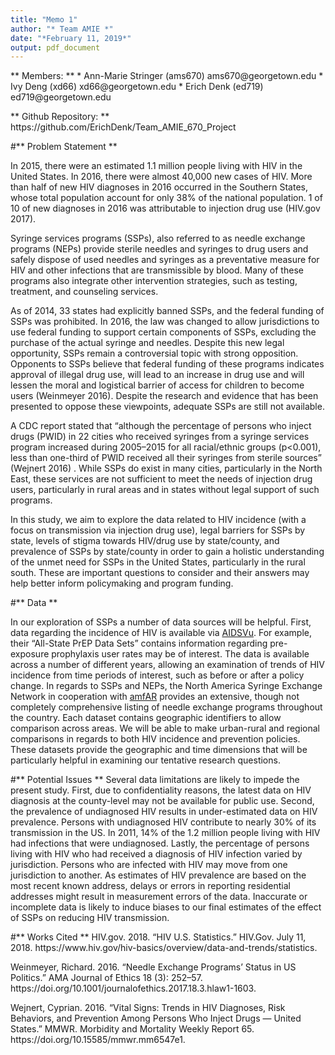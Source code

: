 ```yaml
---
title: "Memo 1"
author: "* Team AMIE *"
date: "*February 11, 2019*"
output: pdf_document
---
```


** Members: **
* Ann-Marie Stringer (ams670) ams670@georgetown.edu 
* Ivy Deng (xd66) xd66@georgetown.edu
* Erich Denk (ed719) ed719@georgetown.edu


** Github Repository: ** https://github.com/ErichDenk/Team_AMIE_670_Project

#** Problem Statement **

In 2015, there were an estimated 1.1 million people living with HIV in the United States. In 2016, there were almost 40,000 new cases of HIV. More than half of new HIV diagnoses in 2016 occurred in the Southern States, whose total population account for only 38% of the national population. 1 of 10 of new diagnoses in 2016 was attributable to injection drug use (HIV.gov 2017).  

Syringe services programs (SSPs), also referred to as needle exchange programs (NEPs) provide sterile needles and syringes to drug users and safely dispose of used needles and syringes as a preventative measure for HIV and other infections that are transmissible by blood. Many of these programs also integrate other intervention strategies, such as testing, treatment, and counseling services. 

As of 2014, 33 states had explicitly banned SSPs, and the federal funding of SSPs was prohibited.  In 2016, the law was changed to allow jurisdictions to use federal funding to support certain components of SSPs, excluding the purchase of the actual syringe and needles. Despite this new legal opportunity, SSPs remain a controversial topic with strong opposition. Opponents to SSPs believe that federal funding of these programs indicates approval of illegal drug use, will lead to an increase in drug use and will lessen the moral and logistical barrier of access for children to become users (Weinmeyer 2016). Despite the research and evidence that has been presented to oppose these viewpoints, adequate SSPs are still not available. 

A CDC report stated that “although the percentage of persons who inject drugs (PWID) in 22 cities who received syringes from a syringe services program increased during 2005–2015 for all racial/ethnic groups (p<0.001), less than one-third of PWID received all their syringes from sterile sources” (Wejnert 2016) . While SSPs do exist in many cities, particularly in the North East, these services are not sufficient to meet the needs of injection drug users, particularly in rural areas and in states without legal support of such programs. 

In this study, we aim to explore the data related to HIV incidence (with a focus on transmission via injection drug use), legal barriers for SSPs by state, levels of stigma towards HIV/drug use by state/county, and prevalence of SSPs by state/county in order to gain a holistic understanding of the unmet need for SSPs in the United States, particularly in the rural south. These are important questions to consider and their answers may help better inform policymaking and program funding.  

#** Data **

In our exploration of SSPs a number of data sources will be helpful. First, data regarding the incidence of HIV is available via [AIDSVu](https://map.aidsvu.org/map). For example, their “All-State PrEP Data Sets” contains information regarding pre-exposure prophylaxis user rates may be of interest. The data is available across a number of different years, allowing an examination of trends of HIV incidence from time periods of interest, such as before or after a policy change. In regards to SSPs and NEPs, the North America Syringe Exchange Network in cooperation with [amfAR](https://opioid.amfar.org/indicator/num_SSPs) provides an extensive, though not completely comprehensive listing of needle exchange programs throughout the country. Each dataset contains geographic identifiers to allow comparison across areas. We will be able to make urban-rural and regional comparisons in regards to both HIV incidence and prevention policies. These datasets provide the geographic and time dimensions that will be particularly helpful in examining our tentative research questions.

#** Potential Issues **
Several data limitations are likely to impede the present study. First, due to confidentiality reasons, the latest data on HIV diagnosis at the county-level may not be available for public use. Second, the prevalence of undiagnosed HIV results in under-estimated data on HIV prevalence. Persons with undiagnosed HIV contribute to nearly 30% of its transmission in the US. In 2011, 14% of the 1.2 million people living with HIV had infections that were undiagnosed. Lastly, the percentage of persons living with HIV who had received a diagnosis of HIV infection varied by jurisdiction. Persons who are infected with HIV may move from one jurisdiction to another. As estimates of HIV prevalence are based on the most recent known address, delays or errors in reporting residential addresses might result in measurement errors of the data. Inaccurate or incomplete data is likely to induce biases to our final estimates of the effect of SSPs on reducing HIV transmission.


#** Works Cited **
HIV.gov. 2018. “HIV U.S. Statistics.” HIV.Gov. July 11, 2018. https://www.hiv.gov/hiv-basics/overview/data-and-trends/statistics.

Weinmeyer, Richard. 2016. “Needle Exchange Programs’ Status in US Politics.” AMA Journal of Ethics 18 (3): 252–57. https://doi.org/10.1001/journalofethics.2017.18.3.hlaw1-1603.

Wejnert, Cyprian. 2016. “Vital Signs: Trends in HIV Diagnoses, Risk Behaviors, and Prevention Among Persons Who Inject Drugs — United States.” MMWR. Morbidity and Mortality Weekly Report 65. https://doi.org/10.15585/mmwr.mm6547e1.

